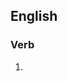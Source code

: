 ==English==

===Verb===
{{head|en|present participle}}

# {{present participle of|innovate|lang=en|nocat=1}}